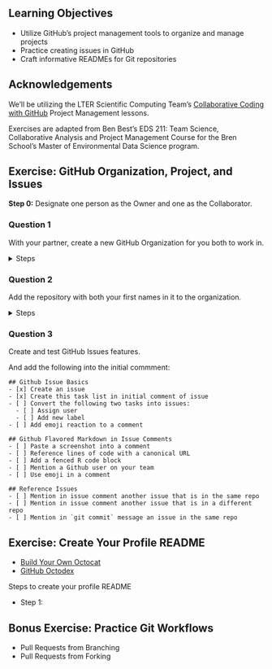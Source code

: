 
## Learning Objectives {.unnumbered}

- Utilize GitHub's project management tools to organize and manage projects
- Practice creating issues in GitHub
- Craft informative READMEs for Git repositories

::: {.callout-note}
## Acknowledgements

We'll be utilizing the LTER Scientific Computing Team's [Collaborative Coding with GitHub](https://nceas.github.io/scicomp-workshop-collaborative-coding/) Project Management lessons.

Exercises are adapted from Ben Best’s EDS 211: Team Science, Collaborative Analysis and Project Management Course for the Bren School’s Master of Environmental Data Science program.
:::

## Exercise: GitHub Organization, Project, and Issues

**Step 0:** Designate one person as the Owner and one as the Collaborator.

::: {.callout-note icon=false}
### Question 1
With your partner, create a new GitHub Organization for you both to work in.
::: 

<details>
<summary>Steps</summary>

- Step 1: Click your profile icon in the top right corner and in the drop down menu click "Your organizations"
- Step 2: Click "New organization"
- Step 3: Click "Create a free organization"
- Step 4: Create the Organization account name using your first name and your partner's first name (e.g. `halina-camila`)
- Step 5: Set the Contact email to whoever will be the Owner of this organization.
- Step 6: Under "This organization belongs to:", Select "My personal account"
- Step 7: Verify your account, Accept the Terms of Service, and click Next.

<summary />
</details> 

::: {.callout-note icon=false}
### Question 2
Add the repository with both your first names in it to the organization.
::: 

<details>
<summary>Steps</summary>
- Step 1: Navigate to the repository
- Step 2: Go to the "Settings" tab of the repository 
- Step 3: Scroll to the bottom to the "Danger Zone"
- Step 4: Click "Transfer" to transfer the ownership of the repository to the organization created in Question 1
- Step 5: Under "Select one of my organizations", Select the name of the organization created in Question 1
- Step 6: Type to the `username/repo_name` to confirm and then click "I understand, transfer this repository"

<summary />
</details> 

::: {.callout-note icon=false}
### Question 3
Create and test GitHub Issues features.

And add the following into the initial commment:

    ## Github Issue Basics
    - [x] Create an issue
    - [x] Create this task list in initial comment of issue
    - [ ] Convert the following two tasks into issues:
      - [ ] Assign user
      - [ ] Add new label
    - [ ] Add emoji reaction to a comment
    
    ## Github Flavored Markdown in Issue Comments
    - [ ] Paste a screenshot into a comment
    - [ ] Reference lines of code with a canonical URL
    - [ ] Add a fenced R code block
    - [ ] Mention a Github user on your team
    - [ ] Use emoji in a comment
    
    ## Reference Issues
    - [ ] Mention in issue comment another issue that is in the same repo
    - [ ] Mention in issue comment another issue that is in a different repo
    - [ ] Mention in `git commit` message an issue in the same repo
::: 

## Exercise: Create Your Profile README

- [Build Your Own Octocat](https://myoctocat.com/)
- [GitHub Octodex](https://octodex.github.com/)

Steps to create your profile README

- Step 1: 

## Bonus Exercise: Practice Git Workflows

- Pull Requests from Branching
- Pull Requests from Forking

<!-- Initial outline

## Informative READMEs

### Project README on GitHub

Your project (or Git repository)

### GitHub Profile README

## GitHub for Project Management

### GitHub Issues

### GitHub Projects

### Project Management Integrations

- ZenHub-->
